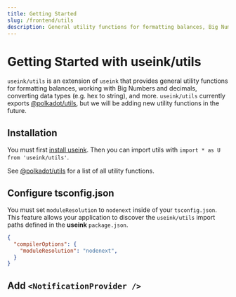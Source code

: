 ```yaml
---
title: Getting Started
slug: /frontend/utils
description: General utility functions for formatting balances, Big Numbers, converting data types, and more.
---
```


# Getting Started with useink/utils 

`useink/utils` is an extension of `useink` that provides general utility functions for
formatting balances, working with Big Numbers and decimals, converting data types (e.g.
hex to string), and more. `useink/utils` currently exports
[@polkadot/utils](https://github.com/polkadot-js/common/tree/master/packages/util/src),
but we will be adding new utility functions in the future.

## Installation

You must first [install useink](/frontend/getting-started#installation).
Then you can import utils with `import * as U from 'useink/utils'`.

See [@polkadot/utils](https://github.com/polkadot-js/common/tree/master/packages/util/src)
for a list of all utility functions.

## Configure tsconfig.json

You must set `moduleResolution` to `nodenext` inside of your `tsconfig.json`. This feature
allows your application to discover the `useink/utils` import paths defined in the
**useink** `package.json`. 

```json
{
  "compilerOptions": {
    "moduleResolution": "nodenext",
  }
}
```

## Add `<NotificationProvider />`